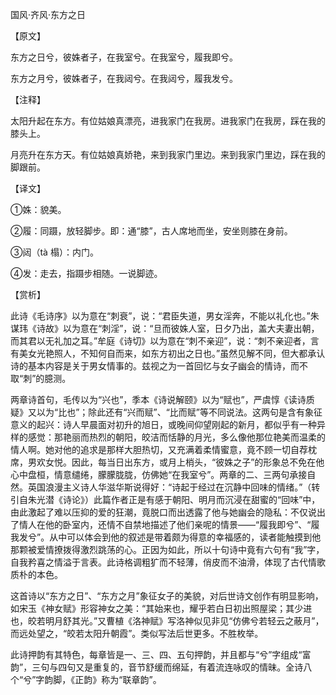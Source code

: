 

国风·齐风·东方之日

【原文】

东方之日兮，彼姝者子，在我室兮。在我室兮，履我即兮。

东方之月兮，彼姝者子，在我闼兮。在我闼兮，履我发兮。

【注释】

太阳升起在东方。有位姑娘真漂亮，进我家门在我房。进我家门在我房，踩在我的膝头上。

月亮升在东方天。有位姑娘真娇艳，来到我家门里边。来到我家门里边，踩在我的脚跟前。

【译文】

①姝：貌美。

②履：同蹑，放轻脚步。即：通“膝”，古人席地而坐，安坐则膝在身前。

③闼（tà 榻）：内门。

④发：走去，指蹑步相随。一说脚迹。

【赏析】

此诗《毛诗序》以为意在“刺衰”，说：“君臣失道，男女淫奔，不能以礼化也。”朱谋玮《诗故》以为意在“刺淫”，说：“旦而彼姝人室，日夕乃出，盖大夫妻出朝，而其君以无礼加之耳。”牟庭《诗切》以为意在“刺不亲迎”，说：“刺不亲迎者，言有美女光艳照人，不知何自而来，如东方初出之日也。”虽然见解不同，但大都承认诗的基本内容是关于男女情事的。兹视之为一首回忆与女子幽会的情诗，而不取“刺”的臆测。

两章诗首句，毛传以为“兴也”，季本《诗说解颐》以为“赋也”，严虞惇《读诗质疑》又以为“比也”；除此还有“兴而赋”、“比而赋”等不同说法。这两句是含有象征意义的起兴：诗人早晨面对初升的旭日，或晚间仰望刚起的新月，都似乎有一种异样的感觉：那艳丽而热烈的朝阳，皎洁而恬静的月光，多么像他那位艳美而温柔的情人啊。她对他的追求是那样大胆热切，又充满着柔情蜜意，竟不顾一切自荐枕席，男欢女悦。因此，每当日出东方，或月上梢头，“彼姝之子”的形象总不免在他心中盘桓，情意缱绻，朦朦胧胧，仿佛她“在我室兮”。两章的二、三两句承接自然。英国浪漫主义诗人华滋华斯说得好：“诗起于经过在沉静中回味的情绪。”（转引自朱光潜《诗论》）此篇作者正是有感于朝阳、明月而沉浸在甜蜜的“回味”中，由此激起了难以压抑的爱的狂潮，竟脱口而出透露了他与她幽会的隐私：不仅说出了情人在他的卧室内，还情不自禁地描述了他们亲呢的情景——“履我即兮”、“履我发兮”。从中可以体会到他的叙述是带着颇为得意的幸福感的，读者能触摸到他那颗被爱情撩拨得激烈跳荡的心。正因为如此，所以十句诗中竟有六句有“我”字，自我矜喜之情溢于言表。此诗格调粗犷而不轻薄，俏皮而不油滑，体现了古代情歌质朴的本色。

这首诗以“东方之日”、“东方之月”象征女子的美貌，对后世诗文创作有明显影响，如宋玉《神女赋》形容神女之美：“其始来也，耀乎若白日初出照屋梁；其少进也，皎若明月舒其光。”又曹植《洛神赋》写洛神似见非见“仿佛兮若轻云之蔽月”，而远处望之，“皎若太阳升朝霞”。类似写法后世更多。不胜枚举。

此诗押韵有其特色，每章皆是一、三、四、五句押韵，并且都与“兮”字组成“富韵”，三句与四句又是重复的，音节舒缓而绵延，有着流连咏叹的情昧。全诗八个“兮”字韵脚，《正韵》称为“联章韵”。

